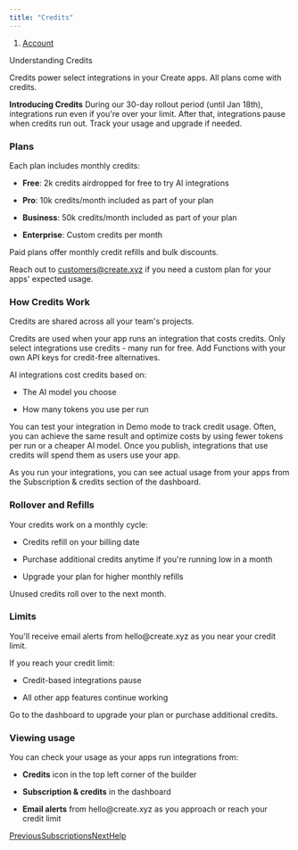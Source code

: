 ```yaml
---
title: "Credits"
---
```


1. [Account](/create/account)

Understanding Credits

Credits power select integrations in your Create apps. All plans come with credits.

**Introducing Credits** During our 30-day rollout period (until Jan 18th), integrations run even if you're over your limit. After that, integrations pause when credits run out. Track your usage and upgrade if needed.

### Plans

Each plan includes monthly credits:

* **Free**: 2k credits airdropped for free to try AI integrations

* **Pro**: 10k credits/month included as part of your plan

* **Business**: 50k credits/month included as part of your plan

* **Enterprise**: Custom credits per month

Paid plans offer monthly credit refills and bulk discounts.

Reach out to [customers@create.xyz](mailto:customer@create.xyz) if you need a custom plan for your apps' expected usage.

### How Credits Work

Credits are shared across all your team's projects.

Credits are used when your app runs an integration that costs credits. Only select integrations use credits - many run for free. Add Functions with your own API keys for credit-free alternatives.

AI integrations cost credits based on:

* The AI model you choose

* How many tokens you use per run

You can test your integration in Demo mode to track credit usage. Often, you can achieve the same result and optimize costs by using fewer tokens per run or a cheaper AI model. Once you publish, integrations that use credits will spend them as users use your app.

As you run your integrations, you can see actual usage from your apps from the Subscription & credits section of the dashboard.

### Rollover and Refills

Your credits work on a monthly cycle:

* Credits refill on your billing date

* Purchase additional credits anytime if you're running low in a month

* Upgrade your plan for higher monthly refills

Unused credits roll over to the next month.

### Limits

You'll receive email alerts from hello\@create.xyz as you near your credit limit.

If you reach your credit limit:

* Credit-based integrations pause

* All other app features continue working

Go to the dashboard to upgrade your plan or purchase additional credits.

### Viewing usage

You can check your usage as your apps run integrations from:

* **Credits** icon in the top left corner of the builder

* **Subscription & credits** in the dashboard

* **Email alerts** from hello\@create.xyz as you approach or reach your credit limit

[PreviousSubscriptions](/create/account/manage-subscription)[NextHelp](/create/support/help)
